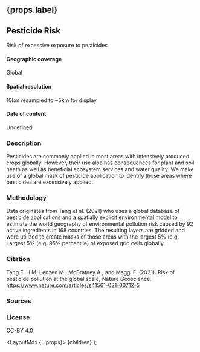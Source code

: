 
## {props.label}

## Pesticide Risk
Risk of excessive exposure to pesticides

#### Geographic coverage
Global

#### Spatial resolution
10km resampled to ~5km for display

#### Date of content
Undefined

### Description
Pesticides are commonly applied in most areas with intensively produced crops globally.
However, their use also has consequences for plant and soil heath as well as beneficial ecosystem services and water quality.
We make use of a global mask of pesticide application to identify those areas where pesticides are excessively applied.

### Methodology
Data originates from Tang et al. (2021)
who uses a global database of pesticide applications and a spatially explicit environmental model
to estimate the world geography of environmental pollution risk caused by 92 active ingredients in 168 countries.
The resulting layers are gridded and were utilized to create masks of those areas with the largest 5%
(e.g. Largest 5% (e.g. 95% percentile) of exposed grid cells globally.


### Citation
Tang F. H.M, Lenzen M., McBratney A., and Maggi F. (2021). Risk of pesticide pollution at the global scale, Nature Geoscience. https://www.nature.com/articles/s41561-021-00712-5

### Sources

### License
CC-BY 4.0

  <LayoutMdx {...props}>
    {children}
  </LayoutMdx>
);
